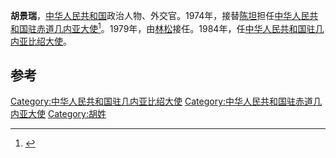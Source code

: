 '''胡景瑞'''，[[中华人民共和国|中华人民共和国]]政治人物、外交官。1974年，接替[[陈坦|陈坦]]担任[[中国驻赤道几内亚大使列表|中华人民共和国驻赤道几内亚大使]]<ref>{{cite web|author=中华人民共和国外交部|title=中国驻赤道几内亚共和国历任大使|url=http://www.mfa.gov.cn/chn/pds/ziliao/wjrw/2167/2170/t9181.htm|publisher=中华人民共和国外交部|accessdate=2012-03-03}}</ref>。1979年，由[[林松|林松]]接任。1984年，任[[中国驻几内亚比绍大使列表|中华人民共和国驻几内亚比绍大使]]。

== 参考 ==
{{reflist}}
{{start box}}
{{s-dip}}
{{succession box|[[陈坦|陈坦]]|[[林松_(外交官)|林松]]|[[中国驻赤道几内亚大使列表|中华人民共和国驻赤道几内亚大使]]|1974年8月-1979年10月}}
{{succession box|[[刘英仙|刘英仙]]|[[石午山|石午山]]|[[中国驻几内亚比绍大使列表|中华人民共和国驻几内亚比绍大使]]|1984年1月-1987年5月}}
{{end box}}
{{中国政治人物小作品}}
[[Category:中华人民共和国驻几内亚比绍大使|Category:中华人民共和国驻几内亚比绍大使]]
[[Category:中华人民共和国驻赤道几内亚大使|Category:中华人民共和国驻赤道几内亚大使]]
[[Category:胡姓|Category:胡姓]]